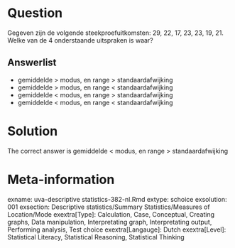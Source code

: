 Question
========

Gegeven zijn de volgende steekproefuitkomsten: 29, 22, 17, 23, 23, 19, 21. Welke van de 4 onderstaande uitspraken is waar? 

Answerlist
----------
* gemiddelde &gt; modus, en range &gt; standaardafwijking
* gemiddelde &gt; modus, en range &lt; standaardafwijking
* gemiddelde &lt; modus, en range &gt; standaardafwijking
* gemiddelde &lt; modus, en range &lt; standaardafwijking

Solution
========

The correct answer is  gemiddelde &lt; modus, en range &gt; standaardafwijking 

Meta-information
================
exname: uva-descriptive statistics-382-nl.Rmd 
extype: schoice 
exsolution: 001 
exsection: Descriptive statistics/Summary Statistics/Measures of Location/Mode
exextra[Type]: Calculation, Case, Conceptual, Creating graphs, Data manipulation, Interpretating graph, Interpretating output, Performing analysis, Test choice 
exextra[Langauge]: Dutch 
exextra[Level]: Statistical Literacy, Statistical Reasoning, Statistical Thinking 
